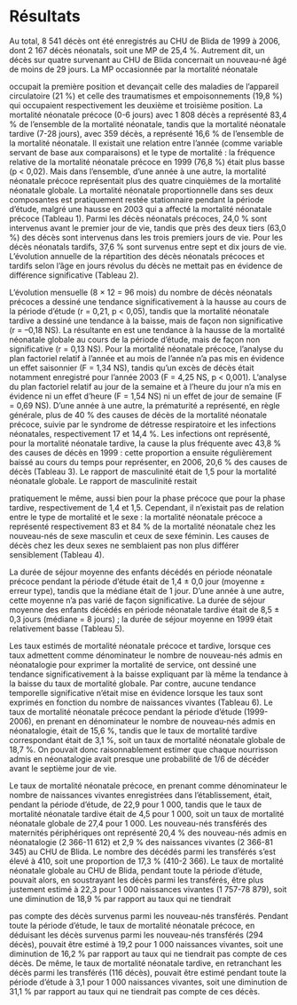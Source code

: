 # Résultats
Au total, 8 541 décès ont été enregistrés au CHU de Blida
de 1999 à 2006, dont 2 167 décès néonatals, soit une MP de
25,4 %. Autrement dit, un décès sur quatre survenant au
CHU de Blida concernait un nouveau-né âgé de moins
de 29 jours. La MP occasionnée par la mortalité néonatale

occupait la première position et devançait celle des maladies
de l’appareil circulatoire (21 %) et celle des traumatismes et
empoisonnements (19,8 %) qui occupaient respectivement
les deuxième et troisième position.
La mortalité néonatale précoce (0-6 jours) avec 1 808
décès a représenté 83,4 % de l’ensemble de la mortalité
néonatale, tandis que la mortalité néonatale tardive
(7-28 jours), avec 359 décès, a représenté 16,6 % de
l’ensemble de la mortalité néonatale. Il existait une relation
entre l’année (comme variable servant de base aux
comparaisons) et le type de mortalité : la fréquence relative
de la mortalité néonatale précoce en 1999 (76,8 %) était plus
basse (p < 0,02). Mais dans l’ensemble, d’une année à une
autre, la mortalité néonatale précoce représentait plus des
quatre cinquièmes de la mortalité néonatale globale.
La mortalité néonatale proportionnelle dans ses deux
composantes est pratiquement restée stationnaire pendant la
période d’étude, malgré une hausse en 2003 qui a affecté la
mortalité néonatale précoce (Tableau 1).
Parmi les décès néonatals précoces, 24,0 % sont intervenus
avant le premier jour de vie, tandis que près des deux
tiers (63,0 %) des décès sont intervenus dans les trois
premiers jours de vie. Pour les décès néonatals tardifs,
37,6 % sont survenus entre sept et dix jours de vie.
L’évolution annuelle de la répartition des décès néonatals
précoces et tardifs selon l’âge en jours révolus du décès
ne mettait pas en évidence de différence significative
(Tableau 2).


L’évolution mensuelle (8 × 12 = 96 mois) du nombre de
décès néonatals précoces a dessiné une tendance significativement
à la hausse au cours de la période d’étude (r = 0,21,
p < 0,05), tandis que la mortalité néonatale tardive a dessiné
une tendance à la baisse, mais de façon non significative
(r = –0,18 NS). La résultante en est une tendance à la hausse
de la mortalité néonatale globale au cours de la période
d’étude, mais de façon non significative (r = 0,13 NS).
Pour la mortalité néonatale précoce, l’analyse du plan
factoriel relatif à l’année et au mois de l’année n’a pas mis en
évidence un effet saisonnier (F = 1,34 NS), tandis qu’un
excès de décès était notamment enregistré pour l’année 2003
(F = 4,25 NS, p < 0,001). L’analyse du plan factoriel relatif
au jour de la semaine et à l’heure du jour n’a mis en évidence
ni un effet d’heure (F = 1,54 NS) ni un effet de jour de
semaine (F = 0,69 NS).
D’une année à une autre, la prématurité a représenté, en
règle générale, plus de 40 % des causes de décès de la
mortalité néonatale précoce, suivie par le syndrome de
détresse respiratoire et les infections néonatales, respectivement
17 et 14,4 %.
Les infections ont représenté, pour la mortalité néonatale
tardive, la cause la plus fréquente avec 43,8 % des causes de
décès en 1999 : cette proportion a ensuite régulièrement
baissé au cours du temps pour représenter, en 2006,
20,6 % des causes de décès (Tableau 3).
Le rapport de masculinité était de 1,5 pour la mortalité
néonatale globale. Le rapport de masculinité restait


pratiquement le même, aussi bien pour la phase précoce que
pour la phase tardive, respectivement de 1,4 et 1,5.
Cependant, il n’existait pas de relation entre le type
de mortalité et le sexe : la mortalité néonatale précoce
a représenté respectivement 83 et 84 % de la mortalité
néonatale chez les nouveau-nés de sexe masculin et
ceux de sexe féminin. Les causes de décès chez les deux
sexes ne semblaient pas non plus différer sensiblement
(Tableau 4).


La durée de séjour moyenne des enfants décédés en
période néonatale précoce pendant la période d’étude était
de 1,4 ± 0,0 jour (moyenne ± erreur type), tandis que la
médiane était de 1 jour. D’une année à une autre, cette
moyenne n’a pas varié de façon significative. La durée de
séjour moyenne des enfants décédés en période néonatale
tardive était de 8,5 ± 0,3 jours (médiane = 8 jours) ; la
durée de séjour moyenne en 1999 était relativement basse
(Tableau 5).


Les taux estimés de mortalité néonatale précoce et tardive,
lorsque ces taux admettent comme dénominateur le nombre
de nouveau-nés admis en néonatalogie pour exprimer la
mortalité de service, ont dessiné une tendance significativement
à la baisse expliquant par là même la tendance à la
baisse du taux de mortalité globale. Par contre, aucune
tendance temporelle significative n’était mise en évidence
lorsque les taux sont exprimés en fonction du nombre de
naissances vivantes (Tableau 6).
Le taux de mortalité néonatale précoce pendant la période
d’étude (1999-2006), en prenant en dénominateur le nombre
de nouveau-nés admis en néonatalogie, était de 15,6 %,
tandis que le taux de mortalité tardive correspondant était de
3,1 %, soit un taux de mortalité néonatale globale de 18,7 %.
On pouvait donc raisonnablement estimer que chaque
nourrisson admis en néonatalogie avait presque une
probabilité de 1/6 de décéder avant le septième jour de vie.

Le taux de mortalité néonatale précoce, en prenant comme
dénominateur le nombre de naissances vivantes enregistrées
dans l’établissement, était, pendant la période d’étude, de
22,9 pour 1 000, tandis que le taux de mortalité néonatale
tardive était de 4,5 pour 1 000, soit un taux de mortalité
néonatale globale de 27,4 pour 1 000.
Les nouveau-nés transférés des maternités périphériques
ont représenté 20,4 % des nouveau-nés admis en néonatalogie
(2 366-11 612) et 2,9 % des naissances vivantes
(2 366-81 345) au CHU de Blida. Le nombre des décédés
parmi les transférés s’est élevé à 410, soit une proportion de
17,3 % (410-2 366).
Le taux de mortalité néonatale globale au CHU de Blida,
pendant toute la période d’étude, pouvait alors, en soustrayant
les décès parmi les transférés, être plus justement estimé à
22,3 pour 1 000 naissances vivantes (1 757-78 879), soit une
diminution de 18,9 % par rapport au taux qui ne tiendrait

pas compte des décès survenus parmi les nouveau-nés
transférés.
Pendant toute la période d’étude, le taux de mortalité
néonatale précoce, en déduisant les décès survenus parmi les
nouveau-nés transférés (294 décès), pouvait être estimé à
19,2 pour 1 000 naissances vivantes, soit une diminution
de 16,2 % par rapport au taux qui ne tiendrait pas compte de
ces décès.
De même, le taux de mortalité néonatale tardive, en
retranchant les décès parmi les transférés (116 décès),
pouvait être estimé pendant toute la période d’étude à 3,1
pour 1 000 naissances vivantes, soit une diminution de
31,1 % par rapport au taux qui ne tiendrait pas compte de ces
décès.